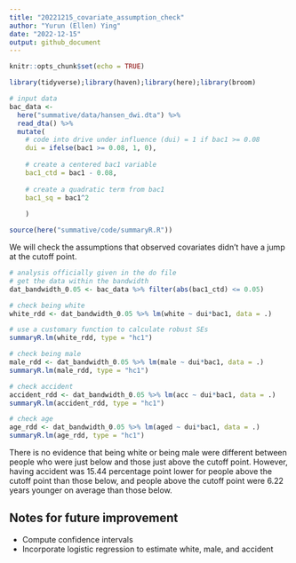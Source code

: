 ```yaml
---
title: "20221215_covariate_assumption_check"
author: "Yurun (Ellen) Ying"
date: "2022-12-15"
output: github_document
---
```


```r
knitr::opts_chunk$set(echo = TRUE)

library(tidyverse);library(haven);library(here);library(broom)

# input data
bac_data <- 
  here("summative/data/hansen_dwi.dta") %>% 
  read_dta() %>% 
  mutate(
    # code into drive under influence (dui) = 1 if bac1 >= 0.08
    dui = ifelse(bac1 >= 0.08, 1, 0),
    
    # create a centered bac1 variable
    bac1_ctd = bac1 - 0.08,
    
    # create a quadratic term from bac1
    bac1_sq = bac1^2
    
    )

source(here("summative/code/summaryR.R"))
```

We will check the assumptions that observed covariates didn't have a jump at the cutoff point.

```r
# analysis officially given in the do file
# get the data within the bandwidth
dat_bandwidth_0.05 <- bac_data %>% filter(abs(bac1_ctd) <= 0.05)

# check being white
white_rdd <- dat_bandwidth_0.05 %>% lm(white ~ dui*bac1, data = .)

# use a customary function to calculate robust SEs
summaryR.lm(white_rdd, type = "hc1") 

# check being male
male_rdd <- dat_bandwidth_0.05 %>% lm(male ~ dui*bac1, data = .)
summaryR.lm(male_rdd, type = "hc1") 

# check accident
accident_rdd <- dat_bandwidth_0.05 %>% lm(acc ~ dui*bac1, data = .)
summaryR.lm(accident_rdd, type = "hc1") 

# check age
age_rdd <- dat_bandwidth_0.05 %>% lm(aged ~ dui*bac1, data = .)
summaryR.lm(age_rdd, type = "hc1") 
```

There is no evidence that being white or being male were different between people who were just below and those just above the cutoff point. However, having accident was 15.44 percentage point lower for people above the cutoff point than those below, and people above the cutoff point were 6.22 years younger on average than those below.

## Notes for future improvement

- Compute confidence intervals
- Incorporate logistic regression to estimate white, male, and accident

